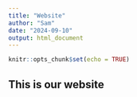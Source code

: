 ```yaml
---
title: "Website"
author: "Sam"
date: "2024-09-10"
output: html_document
---
```


```r
knitr::opts_chunk$set(echo = TRUE)
```

## This is our website